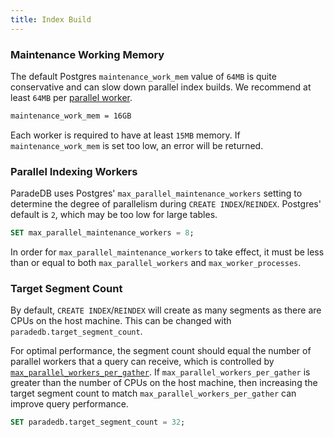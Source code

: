 ```yaml
---
title: Index Build
---
```


### Maintenance Working Memory

The default Postgres `maintenance_work_mem` value of `64MB` is quite conservative and can slow down parallel index builds. We recommend at least `64MB` per
[parallel worker](/documentation/configuration/index#parallel-indexing-workers).

```bash postgresql.conf
maintenance_work_mem = 16GB
```

Each worker is required to have at least `15MB` memory. If `maintenance_work_mem` is set too low, an error will be returned.

### Parallel Indexing Workers

ParadeDB uses Postgres' `max_parallel_maintenance_workers` setting to determine the degree of parallelism during `CREATE INDEX`/`REINDEX`. Postgres' default is `2`, which may be too low for large tables.

```sql
SET max_parallel_maintenance_workers = 8;
```

In order for `max_parallel_maintenance_workers` to take effect, it must be less than or equal to both `max_parallel_workers` and `max_worker_processes`.

### Target Segment Count

By default, `CREATE INDEX`/`REINDEX` will create as many segments as there are CPUs on the host machine. This can be changed with
`paradedb.target_segment_count`.

For optimal performance, the segment count should equal the number of parallel workers that a query can receive, which is controlled by
[`max_parallel_workers_per_gather`](/documentation/configuration/parallel#parallel-workers). If `max_parallel_workers_per_gather` is greater than the number of CPUs on the host machine, then increasing the target segment count to match `max_parallel_workers_per_gather` can improve query
performance.

```sql
SET paradedb.target_segment_count = 32;
```
